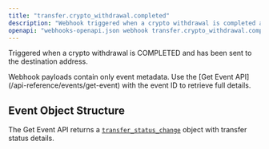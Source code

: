```yaml
---
title: "transfer.crypto_withdrawal.completed"
description: "Webhook triggered when a crypto withdrawal is completed and sent to destination"
openapi: "webhooks-openapi.json webhook transfer.crypto_withdrawal.completed"
---
```


Triggered when a crypto withdrawal is COMPLETED and has been sent to the destination address.

<Note>
Webhook payloads contain only event metadata. Use the [Get Event API](/api-reference/events/get-event) with the event ID to retrieve full details.
</Note>

## Event Object Structure

The Get Event API returns a [`transfer_status_change`](/api-reference/events/transfer-status-change-object) object with transfer status details.

